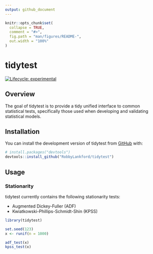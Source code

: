 ```yaml
---
output: github_document
---
```


<!-- README.md is generated from README.Rmd. Please edit that file -->

```r
knitr::opts_chunk$set(
  collapse = TRUE,
  comment = "#>",
  fig.path = "man/figures/README-",
  out.width = "100%"
)
```

# tidytest

<!-- badges: start -->
[![Lifecycle: experimental](https://img.shields.io/badge/lifecycle-experimental-orange.svg)](https://lifecycle.r-lib.org/articles/stages.html#experimental)
<!-- badges: end -->

## Overview

The goal of tidytest is to provide a tidy unified interface to common statistical tests, specifically those used when developing and validating statistical models.

## Installation

You can install the development version of tidytest from [GitHub](https://github.com/) with:

``` r
# install.packages("devtools")
devtools::install_github("RobbyLankford/tidytest")
```

## Usage

### Stationarity

tidytest currently contains the following stationarity tests:

* Augmented Dickey-Fuller (ADF)
* Kwiatkowski-Phillips-Schmidt-Shin (KPSS)

```r
library(tidytest)

set.seed(123)
x <- runif(n = 1000)

adf_test(x)
kpss_test(x)
```
